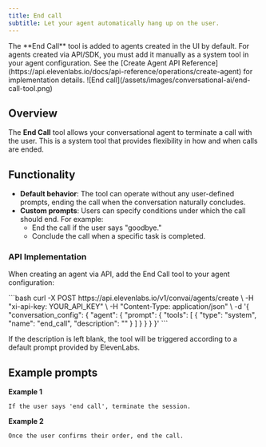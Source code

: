 ```yaml
---
title: End call
subtitle: Let your agent automatically hang up on the user.
---
```


<Note>
  The **End Call** tool is added to agents created in the UI by default. For agents created via
  API/SDK, you must add it manually as a system tool in your agent configuration. See the [Create
  Agent API Reference](https://api.elevenlabs.io/docs/api-reference/operations/create-agent) for
  implementation details.
</Note>

<Frame background="subtle">![End call](/assets/images/conversational-ai/end-call-tool.png)</Frame>

## Overview

The **End Call** tool allows your conversational agent to terminate a call with the user. This is a system tool that provides flexibility in how and when calls are ended.

## Functionality

- **Default behavior**: The tool can operate without any user-defined prompts, ending the call when the conversation naturally concludes.
- **Custom prompts**: Users can specify conditions under which the call should end. For example:
  - End the call if the user says "goodbye."
  - Conclude the call when a specific task is completed.

### API Implementation

When creating an agent via API, add the End Call tool to your agent configuration:

<CodeBlocks>
```bash
curl -X POST https://api.elevenlabs.io/v1/convai/agents/create \
     -H "xi-api-key: YOUR_API_KEY" \
     -H "Content-Type: application/json" \
     -d '{
  "conversation_config": {
    "agent": {
      "prompt": {
        "tools": [
          {
            "type": "system",
            "name": "end_call",
            "description": ""
          }
        ]
      }
    }
  }
}'
```
</CodeBlocks>

If the description is left blank, the tool will be triggered according to a default prompt provided by ElevenLabs.

## Example prompts

**Example 1**

```
If the user says 'end call', terminate the session.
```

**Example 2**

```
Once the user confirms their order, end the call.
```

